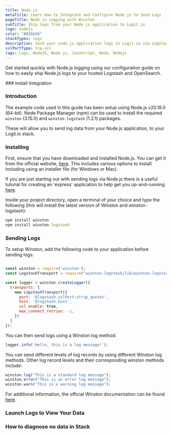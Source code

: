 ```yaml
---
title: Node.js
metaTitle: Learn How to Integrate and Configure Node.js to Send Logs
pageTitle: Node.js Logging with Winston
subTitle: Ship logs from your Node.js application to Logit.io
logo: nodejs
color: "#82bb26"
stackTypes: logs
description: Send your node.js application logs to Logit.io via Logstash using the instructions below and begin searching your data
sslPortType: tcp-ssl
tags: Logs, NodeJS, Node.js, JavaScript, Node, Nodejs
---
```


Get started quickly with Node.js logging using our configuration 
guide on how to easily ship Node.js logs to your hosted Logstash and OpenSearch.

<Steps>
  ### Install Integration

  <InstallIntegration/>

  ### Introduction

  The example code used in this guide has been setup using Node.js v20.18.0 (64-bit). 
  Node Package Manager (npm) can be used to install the required `winston` (3.15.0) 
  and `winston-logstash` (1.2.1) packages.

  These will allow you to send log data from your Node.js application, to 
  your Logit.io stack. 

  ### Installing

  First, ensure that you have downloaded and installed Node.js. You can get 
  it from the official website, [here](https://nodejs.org/en/download/). This includes various 
  options to install including using an installer file (for Windows or Mac).

  If you are just starting out with sending logs via Node.js there is a useful tutorial 
  for creating an 'express' application to help get you up-and-running 
  [here](https://code.visualstudio.com/docs/nodejs/nodejs-tutorial#_an-express-application).

  Inside your project directory, open a terminal of your choice and type the following (this will install
  the latest version of Winston and winston-logstash):

  ```cmd copy
  npm install winston
  npm install winston-logstash
  ```

  ### Sending Logs

  To setup Winston, add the following code to your application before sending logs:
         
  ```javascript copy showLineNumbers /'@logstash.sslPort:strip_quotes'/ /@logstash.host/

  const winston = require('winston');
  const LogstashTransport = require("winston-logstash/lib/winston-logstash-latest");

  const logger = winston.createLogger({
    transports: [
      new LogstashTransport({
        port: '@logstash.sslPort:strip_quotes',
        host: '@logstash.host',
        ssl_enable: true,
        max_connect_retries: -1,
      })
    ]
  });
  ```
  
  You can then send logs using a Winston log method:
  
  ```javascript copy
  logger.info('Hello, this is a log message!');
  ```
    
  You can send different levels of log records by using different Winston log methods.
  Other log record levels and their corresponding winston methods include:
  
  ```javascript copy showLineNumbers
  winston.log("This is a standard log message");
  winston.error("This is an error log message");
  winston.warn("This is a warning log message");
  ```

  For additional information, the official Winston documentation can be found [here](https://github.com/winstonjs/winston).

  ### Launch Logs to View Your Data

  <LaunchVisualizer type="logs"/>

  ### How to diagnose no data in Stack

  <DiagnoseNoData />

</Steps>